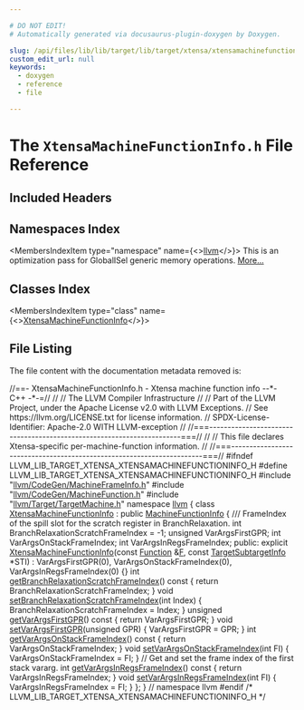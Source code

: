 ```yaml
---

# DO NOT EDIT!
# Automatically generated via docusaurus-plugin-doxygen by Doxygen.

slug: /api/files/lib/lib/target/lib/target/xtensa/xtensamachinefunctioninfo-h
custom_edit_url: null
keywords:
  - doxygen
  - reference
  - file

---
```





# The `XtensaMachineFunctionInfo.h` File Reference

<DoxygenPage pluginConfig={pluginConfig}>



## Included Headers

<IncludesList>
<IncludesListItem
  filePath="llvm/CodeGen/MachineFrameInfo.h"
  permalink="/docs/api/files/include/include/llvm/include/llvm/codegen/machineframeinfo-h"
  isLocal="true" />
<IncludesListItem
  filePath="llvm/CodeGen/MachineFunction.h"
  permalink="/docs/api/files/include/include/llvm/include/llvm/codegen/machinefunction-h"
  isLocal="true" />
<IncludesListItem
  filePath="llvm/Target/TargetMachine.h"
  permalink="/docs/api/files/include/include/llvm/include/llvm/target/targetmachine-h"
  isLocal="true" />
</IncludesList>

## Namespaces Index

<MembersIndex>

<MembersIndexItem
  type="namespace"
  name={<><a href="/docs/api/namespaces/llvm">llvm</a></>}>
This is an optimization pass for GlobalISel generic memory operations. <a href="/docs/api/namespaces/llvm/#details">More...</a>
</MembersIndexItem>

</MembersIndex>

## Classes Index

<MembersIndex>

<MembersIndexItem
  type="class"
  name={<><a href="/docs/api/classes/llvm/xtensamachinefunctioninfo">XtensaMachineFunctionInfo</a></>}>
</MembersIndexItem>

</MembersIndex>


## File Listing

The file content with the documentation metadata removed is:

<ProgramListing>

<Link id="l00001" /><CodeLine lineNumber="1"><Highlight kind="comment">//==- XtensaMachineFunctionInfo.h - Xtensa machine function info --&#42;- C++ -&#42;-=//</Highlight><Highlight kind="normal"></Highlight></CodeLine>
<Link id="l00002" /><CodeLine lineNumber="2"><Highlight kind="normal"></Highlight><Highlight kind="comment">//</Highlight><Highlight kind="normal"></Highlight></CodeLine>
<Link id="l00003" /><CodeLine lineNumber="3"><Highlight kind="normal"></Highlight><Highlight kind="comment">//                     The LLVM Compiler Infrastructure</Highlight><Highlight kind="normal"></Highlight></CodeLine>
<Link id="l00004" /><CodeLine lineNumber="4"><Highlight kind="normal"></Highlight><Highlight kind="comment">//</Highlight><Highlight kind="normal"></Highlight></CodeLine>
<Link id="l00005" /><CodeLine lineNumber="5"><Highlight kind="normal"></Highlight><Highlight kind="comment">// Part of the LLVM Project, under the Apache License v2.0 with LLVM Exceptions.</Highlight><Highlight kind="normal"></Highlight></CodeLine>
<Link id="l00006" /><CodeLine lineNumber="6"><Highlight kind="normal"></Highlight><Highlight kind="comment">// See https://llvm.org/LICENSE.txt for license information.</Highlight><Highlight kind="normal"></Highlight></CodeLine>
<Link id="l00007" /><CodeLine lineNumber="7"><Highlight kind="normal"></Highlight><Highlight kind="comment">// SPDX-License-Identifier: Apache-2.0 WITH LLVM-exception</Highlight><Highlight kind="normal"></Highlight></CodeLine>
<Link id="l00008" /><CodeLine lineNumber="8"><Highlight kind="normal"></Highlight><Highlight kind="comment">//</Highlight><Highlight kind="normal"></Highlight></CodeLine>
<Link id="l00009" /><CodeLine lineNumber="9"><Highlight kind="normal"></Highlight><Highlight kind="comment">//===----------------------------------------------------------------------===//</Highlight><Highlight kind="normal"></Highlight></CodeLine>
<Link id="l00010" /><CodeLine lineNumber="10"><Highlight kind="normal"></Highlight><Highlight kind="comment">//</Highlight><Highlight kind="normal"></Highlight></CodeLine>
<Link id="l00011" /><CodeLine lineNumber="11"><Highlight kind="normal"></Highlight><Highlight kind="comment">// This file declares Xtensa-specific per-machine-function information.</Highlight><Highlight kind="normal"></Highlight></CodeLine>
<Link id="l00012" /><CodeLine lineNumber="12"><Highlight kind="normal"></Highlight><Highlight kind="comment">//</Highlight><Highlight kind="normal"></Highlight></CodeLine>
<Link id="l00013" /><CodeLine lineNumber="13"><Highlight kind="normal"></Highlight><Highlight kind="comment">//===----------------------------------------------------------------------===//</Highlight><Highlight kind="normal"></Highlight></CodeLine>
<Link id="l00014" /><CodeLine lineNumber="14"><Highlight kind="normal"></Highlight></CodeLine>
<Link id="l00015" /><CodeLine lineNumber="15"><Highlight kind="normal"></Highlight><Highlight kind="preprocessor">#ifndef LLVM&#95;LIB&#95;TARGET&#95;XTENSA&#95;XTENSAMACHINEFUNCTIONINFO&#95;H</Highlight><Highlight kind="normal"></Highlight></CodeLine>
<Link id="l00016" /><CodeLine lineNumber="16"><Highlight kind="normal"></Highlight><Highlight kind="preprocessor">#define LLVM&#95;LIB&#95;TARGET&#95;XTENSA&#95;XTENSAMACHINEFUNCTIONINFO&#95;H</Highlight><Highlight kind="normal"></Highlight></CodeLine>
<Link id="l00017" /><CodeLine lineNumber="17"><Highlight kind="normal"></Highlight></CodeLine>
<Link id="l00018" /><CodeLine lineNumber="18"><Highlight kind="normal"></Highlight><Highlight kind="preprocessor">#include &quot;<a href="/docs/api/files/include/include/llvm/include/llvm/codegen/machineframeinfo-h">llvm/CodeGen/MachineFrameInfo.h</a>&quot;</Highlight><Highlight kind="normal"></Highlight></CodeLine>
<Link id="l00019" /><CodeLine lineNumber="19"><Highlight kind="normal"></Highlight><Highlight kind="preprocessor">#include &quot;<a href="/docs/api/files/include/include/llvm/include/llvm/codegen/machinefunction-h">llvm/CodeGen/MachineFunction.h</a>&quot;</Highlight><Highlight kind="normal"></Highlight></CodeLine>
<Link id="l00020" /><CodeLine lineNumber="20"><Highlight kind="normal"></Highlight><Highlight kind="preprocessor">#include &quot;<a href="/docs/api/files/include/include/llvm/include/llvm/target/targetmachine-h">llvm/Target/TargetMachine.h</a>&quot;</Highlight><Highlight kind="normal"></Highlight></CodeLine>
<Link id="l00021" /><CodeLine lineNumber="21"><Highlight kind="normal"></Highlight></CodeLine>
<Link id="l00022" /><CodeLine lineNumber="22"><Highlight kind="normal"></Highlight><Highlight kind="keyword">namespace </Highlight><Highlight kind="normal"><a href="/docs/api/namespaces/llvm">llvm</a> &#123;</Highlight></CodeLine>
<Link id="l00023" /><CodeLine lineNumber="23"><Highlight kind="normal"></Highlight></CodeLine>
<Link id="l00024" /><CodeLine lineNumber="24" lineLink="/docs/api/classes/llvm/xtensamachinefunctioninfo"><Highlight kind="normal"></Highlight><Highlight kind="keyword">class </Highlight><Highlight kind="normal"><a href="/docs/api/classes/llvm/xtensamachinefunctioninfo/#a6d76a1e0657082c05ab866d6b3569f1b">XtensaMachineFunctionInfo</a> : </Highlight><Highlight kind="keyword">public</Highlight><Highlight kind="normal"> <a href="/docs/api/structs/llvm/machinefunctioninfo">MachineFunctionInfo</a> &#123;</Highlight><Highlight kind="comment"></Highlight></CodeLine>
<Link id="l00025" /><CodeLine lineNumber="25"><Highlight kind="comment">  /// FrameIndex of the spill slot for the scratch register in BranchRelaxation.</Highlight><Highlight kind="normal"></Highlight></CodeLine>
<Link id="l00026" /><CodeLine lineNumber="26"><Highlight kind="normal">  </Highlight><Highlight kind="keywordtype">int</Highlight><Highlight kind="normal"> BranchRelaxationScratchFrameIndex = -1;</Highlight></CodeLine>
<Link id="l00027" /><CodeLine lineNumber="27"><Highlight kind="normal">  </Highlight><Highlight kind="keywordtype">unsigned</Highlight><Highlight kind="normal"> VarArgsFirstGPR;</Highlight></CodeLine>
<Link id="l00028" /><CodeLine lineNumber="28"><Highlight kind="normal">  </Highlight><Highlight kind="keywordtype">int</Highlight><Highlight kind="normal"> VarArgsOnStackFrameIndex;</Highlight></CodeLine>
<Link id="l00029" /><CodeLine lineNumber="29"><Highlight kind="normal">  </Highlight><Highlight kind="keywordtype">int</Highlight><Highlight kind="normal"> VarArgsInRegsFrameIndex;</Highlight></CodeLine>
<Link id="l00030" /><CodeLine lineNumber="30"><Highlight kind="normal"></Highlight></CodeLine>
<Link id="l00031" /><CodeLine lineNumber="31"><Highlight kind="normal"></Highlight><Highlight kind="keyword">public</Highlight><Highlight kind="normal">:</Highlight></CodeLine>
<Link id="l00032" /><CodeLine lineNumber="32" lineLink="/docs/api/classes/llvm/xtensamachinefunctioninfo/#a6d76a1e0657082c05ab866d6b3569f1b"><Highlight kind="normal">  </Highlight><Highlight kind="keyword">explicit</Highlight><Highlight kind="normal"> <a href="/docs/api/classes/llvm/xtensamachinefunctioninfo/#a6d76a1e0657082c05ab866d6b3569f1b">XtensaMachineFunctionInfo</a>(</Highlight><Highlight kind="keyword">const</Highlight><Highlight kind="normal"> <a href="/docs/api/classes/llvm/function">Function</a> &amp;<a href="/docs/api/files/lib/lib/support/md5-cpp/#a96d73bbd7af15cb1fc38c3f4a3bd82e9">F</a>,</Highlight></CodeLine>
<Link id="l00033" /><CodeLine lineNumber="33"><Highlight kind="normal">                                     </Highlight><Highlight kind="keyword">const</Highlight><Highlight kind="normal"> <a href="/docs/api/classes/llvm/targetsubtargetinfo">TargetSubtargetInfo</a> &#42;STI)</Highlight></CodeLine>
<Link id="l00034" /><CodeLine lineNumber="34"><Highlight kind="normal">      : VarArgsFirstGPR(0), VarArgsOnStackFrameIndex(0),</Highlight></CodeLine>
<Link id="l00035" /><CodeLine lineNumber="35"><Highlight kind="normal">        VarArgsInRegsFrameIndex(0) &#123;&#125;</Highlight></CodeLine>
<Link id="l00036" /><CodeLine lineNumber="36"><Highlight kind="normal"></Highlight></CodeLine>
<Link id="l00037" /><CodeLine lineNumber="37" lineLink="/docs/api/classes/llvm/xtensamachinefunctioninfo/#a4c2c0f9261d7a56fe1df6acb0300d0de"><Highlight kind="normal">  </Highlight><Highlight kind="keywordtype">int</Highlight><Highlight kind="normal"> <a href="/docs/api/classes/llvm/xtensamachinefunctioninfo/#a4c2c0f9261d7a56fe1df6acb0300d0de">getBranchRelaxationScratchFrameIndex</a>()</Highlight><Highlight kind="keyword"> const </Highlight><Highlight kind="normal">&#123;</Highlight></CodeLine>
<Link id="l00038" /><CodeLine lineNumber="38"><Highlight kind="normal">    </Highlight><Highlight kind="keywordflow">return</Highlight><Highlight kind="normal"> BranchRelaxationScratchFrameIndex;</Highlight></CodeLine>
<Link id="l00039" /><CodeLine lineNumber="39"><Highlight kind="normal">  &#125;</Highlight></CodeLine>
<Link id="l00040" /><CodeLine lineNumber="40" lineLink="/docs/api/classes/llvm/xtensamachinefunctioninfo/#a6cc380032b021e5678aa9f789a961b23"><Highlight kind="normal">  </Highlight><Highlight kind="keywordtype">void</Highlight><Highlight kind="normal"> <a href="/docs/api/classes/llvm/xtensamachinefunctioninfo/#a6cc380032b021e5678aa9f789a961b23">setBranchRelaxationScratchFrameIndex</a>(</Highlight><Highlight kind="keywordtype">int</Highlight><Highlight kind="normal"> Index) &#123;</Highlight></CodeLine>
<Link id="l00041" /><CodeLine lineNumber="41"><Highlight kind="normal">    BranchRelaxationScratchFrameIndex = Index;</Highlight></CodeLine>
<Link id="l00042" /><CodeLine lineNumber="42"><Highlight kind="normal">  &#125;</Highlight></CodeLine>
<Link id="l00043" /><CodeLine lineNumber="43"><Highlight kind="normal"></Highlight></CodeLine>
<Link id="l00044" /><CodeLine lineNumber="44" lineLink="/docs/api/classes/llvm/xtensamachinefunctioninfo/#ad0cee9cced4a903212fb907d51e0b43a"><Highlight kind="normal">  </Highlight><Highlight kind="keywordtype">unsigned</Highlight><Highlight kind="normal"> <a href="/docs/api/classes/llvm/xtensamachinefunctioninfo/#ad0cee9cced4a903212fb907d51e0b43a">getVarArgsFirstGPR</a>()</Highlight><Highlight kind="keyword"> const </Highlight><Highlight kind="normal">&#123; </Highlight><Highlight kind="keywordflow">return</Highlight><Highlight kind="normal"> VarArgsFirstGPR; &#125;</Highlight></CodeLine>
<Link id="l00045" /><CodeLine lineNumber="45" lineLink="/docs/api/classes/llvm/xtensamachinefunctioninfo/#a21d4478094e58ffa2e9a79c3d00790ea"><Highlight kind="normal">  </Highlight><Highlight kind="keywordtype">void</Highlight><Highlight kind="normal"> <a href="/docs/api/classes/llvm/xtensamachinefunctioninfo/#a21d4478094e58ffa2e9a79c3d00790ea">setVarArgsFirstGPR</a>(</Highlight><Highlight kind="keywordtype">unsigned</Highlight><Highlight kind="normal"> GPR) &#123; VarArgsFirstGPR = GPR; &#125;</Highlight></CodeLine>
<Link id="l00046" /><CodeLine lineNumber="46"><Highlight kind="normal"></Highlight></CodeLine>
<Link id="l00047" /><CodeLine lineNumber="47" lineLink="/docs/api/classes/llvm/xtensamachinefunctioninfo/#a63426f9e9113412ab3448f2c522b43ab"><Highlight kind="normal">  </Highlight><Highlight kind="keywordtype">int</Highlight><Highlight kind="normal"> <a href="/docs/api/classes/llvm/xtensamachinefunctioninfo/#a63426f9e9113412ab3448f2c522b43ab">getVarArgsOnStackFrameIndex</a>()</Highlight><Highlight kind="keyword"> const </Highlight><Highlight kind="normal">&#123; </Highlight><Highlight kind="keywordflow">return</Highlight><Highlight kind="normal"> VarArgsOnStackFrameIndex; &#125;</Highlight></CodeLine>
<Link id="l00048" /><CodeLine lineNumber="48" lineLink="/docs/api/classes/llvm/xtensamachinefunctioninfo/#add5fc4be5afe7ff8ed174ec0a4afcbc6"><Highlight kind="normal">  </Highlight><Highlight kind="keywordtype">void</Highlight><Highlight kind="normal"> <a href="/docs/api/classes/llvm/xtensamachinefunctioninfo/#add5fc4be5afe7ff8ed174ec0a4afcbc6">setVarArgsOnStackFrameIndex</a>(</Highlight><Highlight kind="keywordtype">int</Highlight><Highlight kind="normal"> FI) &#123; VarArgsOnStackFrameIndex = FI; &#125;</Highlight></CodeLine>
<Link id="l00049" /><CodeLine lineNumber="49"><Highlight kind="normal"></Highlight></CodeLine>
<Link id="l00050" /><CodeLine lineNumber="50"><Highlight kind="normal">  </Highlight><Highlight kind="comment">// Get and set the frame index of the first stack vararg.</Highlight><Highlight kind="normal"></Highlight></CodeLine>
<Link id="l00051" /><CodeLine lineNumber="51" lineLink="/docs/api/classes/llvm/xtensamachinefunctioninfo/#a2168b984ca25d0ab5778f19fc591cb8c"><Highlight kind="normal">  </Highlight><Highlight kind="keywordtype">int</Highlight><Highlight kind="normal"> <a href="/docs/api/classes/llvm/xtensamachinefunctioninfo/#a2168b984ca25d0ab5778f19fc591cb8c">getVarArgsInRegsFrameIndex</a>()</Highlight><Highlight kind="keyword"> const </Highlight><Highlight kind="normal">&#123; </Highlight><Highlight kind="keywordflow">return</Highlight><Highlight kind="normal"> VarArgsInRegsFrameIndex; &#125;</Highlight></CodeLine>
<Link id="l00052" /><CodeLine lineNumber="52" lineLink="/docs/api/classes/llvm/xtensamachinefunctioninfo/#ad44f36e9594274e649b836f2a7669418"><Highlight kind="normal">  </Highlight><Highlight kind="keywordtype">void</Highlight><Highlight kind="normal"> <a href="/docs/api/classes/llvm/xtensamachinefunctioninfo/#ad44f36e9594274e649b836f2a7669418">setVarArgsInRegsFrameIndex</a>(</Highlight><Highlight kind="keywordtype">int</Highlight><Highlight kind="normal"> FI) &#123; VarArgsInRegsFrameIndex = FI; &#125;</Highlight></CodeLine>
<Link id="l00053" /><CodeLine lineNumber="53"><Highlight kind="normal">&#125;;</Highlight></CodeLine>
<Link id="l00054" /><CodeLine lineNumber="54"><Highlight kind="normal"></Highlight></CodeLine>
<Link id="l00055" /><CodeLine lineNumber="55"><Highlight kind="normal">&#125; </Highlight><Highlight kind="comment">// namespace llvm</Highlight><Highlight kind="normal"></Highlight></CodeLine>
<Link id="l00056" /><CodeLine lineNumber="56"><Highlight kind="normal"></Highlight></CodeLine>
<Link id="l00057" /><CodeLine lineNumber="57"><Highlight kind="normal"></Highlight><Highlight kind="preprocessor">#endif </Highlight><Highlight kind="comment">/&#42; LLVM&#95;LIB&#95;TARGET&#95;XTENSA&#95;XTENSAMACHINEFUNCTIONINFO&#95;H &#42;/</Highlight><Highlight kind="preprocessor"></Highlight></CodeLine>

</ProgramListing>


</DoxygenPage>
